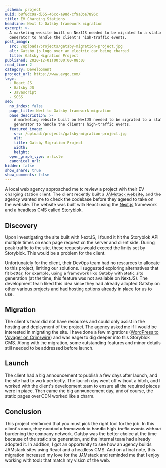 ```yaml
---
_schema: project
uuid: b8f8dc9a-d055-46cc-a98d-cf9a3be7896c
title: EV Charging Stations
headline: Next to Gatsby framework migration
excerpt: >-
  A marketing website built on NextJS needed to be migrated to a static site
  generator to handle the client's high-traffic events.
post_image:
  src: /uploads/projects/gatsby-migration-project.jpg
  alt: Gatsby js logo over an electric car being charged
  title: Gatsby Migration Project
published: 2020-12-01T00:00:00-08:00
read_time: 2
category: Development
project_url: https://www.evgo.com/
tags:
  - React JS
  - Gatsby JS
  - Javascript
  - SCSS
seo:
  no_index: false
  page_title: Next to Gatsby framework migration
  page_description: >-
    A marketing website built on NextJS needed to be migrated to a static site
    generator to handle the client's high-traffic events.
  featured_image:
    src: /uploads/projects/gatsby-migration-project.jpg
    alt:
    title: Gatsby Migration Project
    width:
    height:
  open_graph_type: article
  canonical_url:
hidden: false
show_share: true
show_comments: false
---
```

A local web agency approached me to review a project with their EV charging station client. The client recently built a [JAMstack website](https://jamstack.org/what-is-jamstack/), and the agency wanted me to check the codebase before they agreed to take on the website. The website was built with React using the [Next.js](https://nextjs.org/) framework and a headless CMS called [Storyblok](https://www.storyblok.com/).

## Discovery

Upon investigating the site built with NextJS, I found it hit the Storyblok API multiple times on each page request on the server and client side. During peak traffic to the site, these requests would exceed the limits set by Storyblok. This would be a problem for the client.

Unfortunately for the client, their DevOps team had no resources to allocate to this project, limiting our solutions. I suggested exploring alternatives that fit better, for example, using a framework like Gatsby with static site generation (at the time, this feature was not available on NextJS). The development team liked this idea since they had already adopted Gatsby on other various projects and had hosting options already in place for us to use.

## Migration

The client's team did not have resources and could only assist in the hosting and deployment of the project. The agency asked me if I would be interested in migrating the site. I have done a few migrations ([WordPress to Voyager on Crimewire](/projects/crimewire/)) and was eager to dig deeper into this Storyblok CMS. Along with the migration, some outstanding features and minor details still needed to be addressed before launch.

## Launch

The client had a big announcement to publish a few days after launch, and the site had to work perfectly. The launch day went off without a hitch, and I worked with the client's development team to ensure all the required pieces were in place. Then came the big announcement day, and of course, the static pages over CDN worked like a charm.

## Conclusion

This project reinforced that you must pick the right tool for the job. In this client's case, they needed a framework to handle high-traffic events without burdening the company network. Gatsby was the better choice at the time because of the static site generation, and the internal team had already adopted it. In addition, I got an opportunity to see how an agency builds JAMstack sites using React and a headless CMS. And on a final note, this migration increased my love for the JAMstack and reminded me that I enjoy working with tools that match my vision of the web.